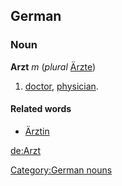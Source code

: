 ==German==
===Noun===
'''Arzt''' ''m'' (''plural'' [[Ärzte]])
# [[doctor]], [[physician]].

====Related words====
* [[Ärztin]]

[[Category:German nouns]]

[[de:Arzt]]
